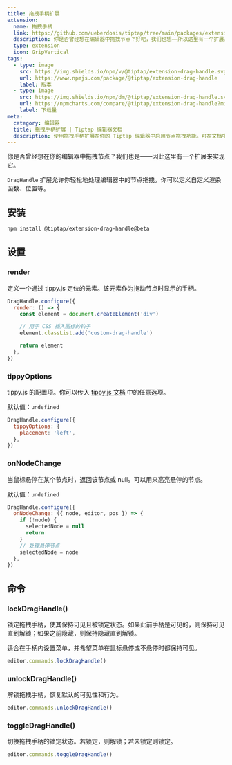 ```yaml
---
title: 拖拽手柄扩展
extension:
  name: 拖拽手柄
  link: https://github.com/ueberdosis/tiptap/tree/main/packages/extension-drag-handle
  description: 你是否曾经想在编辑器中拖拽节点？好吧，我们也想——所以这里有一个扩展。
  type: extension
  icon: GripVertical
tags:
  - type: image
    src: https://img.shields.io/npm/v/@tiptap/extension-drag-handle.svg?label=version
    url: https://www.npmjs.com/package/@tiptap/extension-drag-handle
    label: 版本
  - type: image
    src: https://img.shields.io/npm/dm/@tiptap/extension-drag-handle.svg
    url: https://npmcharts.com/compare/@tiptap/extension-drag-handle?minimal=true
    label: 下载量
meta:
  category: 编辑器
  title: 拖拽手柄扩展 | Tiptap 编辑器文档
  description: 使用拖拽手柄扩展在你的 Tiptap 编辑器中启用节点拖拽功能。可在文档中学习如何配置！
---
```



你是否曾经想在你的编辑器中拖拽节点？我们也是——因此这里有一个扩展来实现它。

`DragHandle` 扩展允许你轻松地处理编辑器中的节点拖拽。你可以定义自定义渲染函数、位置等。

<CodeDemo path="/Extensions/DragHandle" />

## 安装

```bash
npm install @tiptap/extension-drag-handle@beta
```

## 设置

### render

定义一个通过 tippy.js 定位的元素。该元素作为拖动节点时显示的手柄。

```js
DragHandle.configure({
  render: () => {
    const element = document.createElement('div')

    // 用于 CSS 插入图标的钩子
    element.classList.add('custom-drag-handle')

    return element
  },
})
```

### tippyOptions

tippy.js 的配置项。你可以传入 [tippy.js 文档](https://atomiks.github.io/tippyjs/v6/all-props/) 中的任意选项。

默认值：`undefined`

```js
DragHandle.configure({
  tippyOptions: {
    placement: 'left',
  },
})
```

### onNodeChange

当鼠标悬停在某个节点时，返回该节点或 null。可以用来高亮悬停的节点。

默认值：`undefined`

```js
DragHandle.configure({
  onNodeChange: ({ node, editor, pos }) => {
    if (!node) {
      selectedNode = null
      return
    }
    // 处理悬停节点
    selectedNode = node
  },
})
```

## 命令

### lockDragHandle()

锁定拖拽手柄，使其保持可见且被锁定状态。如果此前手柄是可见的，则保持可见直到解锁；如果之前隐藏，则保持隐藏直到解锁。

适合在手柄内设置菜单，并希望菜单在鼠标悬停或不悬停时都保持可见。

```js
editor.commands.lockDragHandle()
```

### unlockDragHandle()

解锁拖拽手柄，恢复默认的可见性和行为。

```js
editor.commands.unlockDragHandle()
```

### toggleDragHandle()

切换拖拽手柄的锁定状态。若锁定，则解锁；若未锁定则锁定。

```js
editor.commands.toggleDragHandle()
```